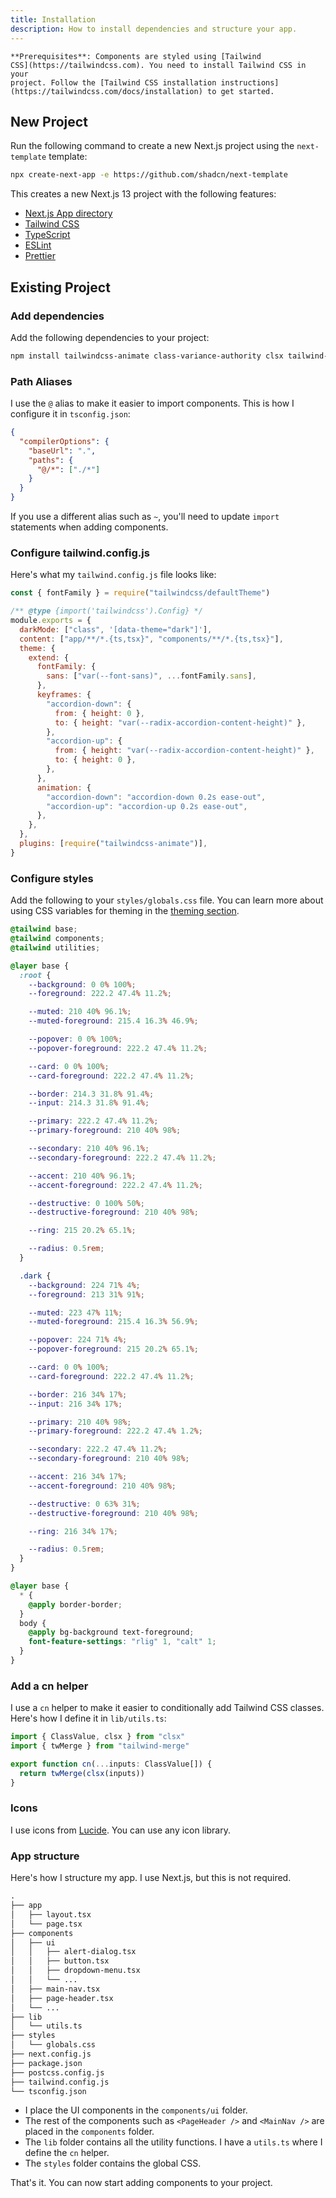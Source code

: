 ```yaml
---
title: Installation
description: How to install dependencies and structure your app.
---
```


<Alert>
  <AlertDescription>

    **Prerequisites**: Components are styled using [Tailwind
    CSS](https://tailwindcss.com). You need to install Tailwind CSS in your
    project. Follow the [Tailwind CSS installation instructions](https://tailwindcss.com/docs/installation) to get started.

  </AlertDescription>
  
</Alert>

## New Project

Run the following command to create a new Next.js project using the `next-template` template:

```bash
npx create-next-app -e https://github.com/shadcn/next-template
```

This creates a new Next.js 13 project with the following features:

- [Next.js App directory](https://nextjs.org)
- [Tailwind CSS](https://tailwindcss.com)
- [TypeScript](https://www.typescriptlang.org)
- [ESLint](https://eslint.org)
- [Prettier](https://prettier.io)

## Existing Project

<Steps>

### Add dependencies

Add the following dependencies to your project:

```bash
npm install tailwindcss-animate class-variance-authority clsx tailwind-merge lucide-react
```

### Path Aliases

I use the `@` alias to make it easier to import components. This is how I configure it in `tsconfig.json`:

```json title="tsconfig.json"
{
  "compilerOptions": {
    "baseUrl": ".",
    "paths": {
      "@/*": ["./*"]
    }
  }
}
```

If you use a different alias such as `~`, you'll need to update `import` statements when adding components.

### Configure tailwind.config.js

Here's what my `tailwind.config.js` file looks like:

```js title="tailwind.config.js"
const { fontFamily } = require("tailwindcss/defaultTheme")

/** @type {import('tailwindcss').Config} */
module.exports = {
  darkMode: ["class", '[data-theme="dark"]'],
  content: ["app/**/*.{ts,tsx}", "components/**/*.{ts,tsx}"],
  theme: {
    extend: {
      fontFamily: {
        sans: ["var(--font-sans)", ...fontFamily.sans],
      },
      keyframes: {
        "accordion-down": {
          from: { height: 0 },
          to: { height: "var(--radix-accordion-content-height)" },
        },
        "accordion-up": {
          from: { height: "var(--radix-accordion-content-height)" },
          to: { height: 0 },
        },
      },
      animation: {
        "accordion-down": "accordion-down 0.2s ease-out",
        "accordion-up": "accordion-up 0.2s ease-out",
      },
    },
  },
  plugins: [require("tailwindcss-animate")],
}
```

### Configure styles

Add the following to your `styles/globals.css` file. You can learn more about using CSS variables for theming in the [theming section](/docs/theming).

```css title="styles/globals.css"
@tailwind base;
@tailwind components;
@tailwind utilities;

@layer base {
  :root {
    --background: 0 0% 100%;
    --foreground: 222.2 47.4% 11.2%;

    --muted: 210 40% 96.1%;
    --muted-foreground: 215.4 16.3% 46.9%;

    --popover: 0 0% 100%;
    --popover-foreground: 222.2 47.4% 11.2%;

    --card: 0 0% 100%;
    --card-foreground: 222.2 47.4% 11.2%;

    --border: 214.3 31.8% 91.4%;
    --input: 214.3 31.8% 91.4%;

    --primary: 222.2 47.4% 11.2%;
    --primary-foreground: 210 40% 98%;

    --secondary: 210 40% 96.1%;
    --secondary-foreground: 222.2 47.4% 11.2%;

    --accent: 210 40% 96.1%;
    --accent-foreground: 222.2 47.4% 11.2%;

    --destructive: 0 100% 50%;
    --destructive-foreground: 210 40% 98%;

    --ring: 215 20.2% 65.1%;

    --radius: 0.5rem;
  }

  .dark {
    --background: 224 71% 4%;
    --foreground: 213 31% 91%;

    --muted: 223 47% 11%;
    --muted-foreground: 215.4 16.3% 56.9%;

    --popover: 224 71% 4%;
    --popover-foreground: 215 20.2% 65.1%;

    --card: 0 0% 100%;
    --card-foreground: 222.2 47.4% 11.2%;

    --border: 216 34% 17%;
    --input: 216 34% 17%;

    --primary: 210 40% 98%;
    --primary-foreground: 222.2 47.4% 1.2%;

    --secondary: 222.2 47.4% 11.2%;
    --secondary-foreground: 210 40% 98%;

    --accent: 216 34% 17%;
    --accent-foreground: 210 40% 98%;

    --destructive: 0 63% 31%;
    --destructive-foreground: 210 40% 98%;

    --ring: 216 34% 17%;

    --radius: 0.5rem;
  }
}

@layer base {
  * {
    @apply border-border;
  }
  body {
    @apply bg-background text-foreground;
    font-feature-settings: "rlig" 1, "calt" 1;
  }
}
```

### Add a cn helper

I use a `cn` helper to make it easier to conditionally add Tailwind CSS classes. Here's how I define it in `lib/utils.ts`:

```ts title="lib/utils.ts"
import { ClassValue, clsx } from "clsx"
import { twMerge } from "tailwind-merge"

export function cn(...inputs: ClassValue[]) {
  return twMerge(clsx(inputs))
}
```

### Icons

I use icons from [Lucide](https://lucide.dev). You can use any icon library.

### App structure

Here's how I structure my app. I use Next.js, but this is not required.

```txt showLineNumbers {6-10,15-16}
.
├── app
│   ├── layout.tsx
│   └── page.tsx
├── components
│   ├── ui
│   │   ├── alert-dialog.tsx
│   │   ├── button.tsx
│   │   ├── dropdown-menu.tsx
│   │   └── ...
│   ├── main-nav.tsx
│   ├── page-header.tsx
│   └── ...
├── lib
│   └── utils.ts
├── styles
│   └── globals.css
├── next.config.js
├── package.json
├── postcss.config.js
├── tailwind.config.js
└── tsconfig.json
```

- I place the UI components in the `components/ui` folder.
- The rest of the components such as `<PageHeader />` and `<MainNav />` are placed in the `components` folder.
- The `lib` folder contains all the utility functions. I have a `utils.ts` where I define the `cn` helper.
- The `styles` folder contains the global CSS.

</Steps>

That's it. You can now start adding components to your project.
